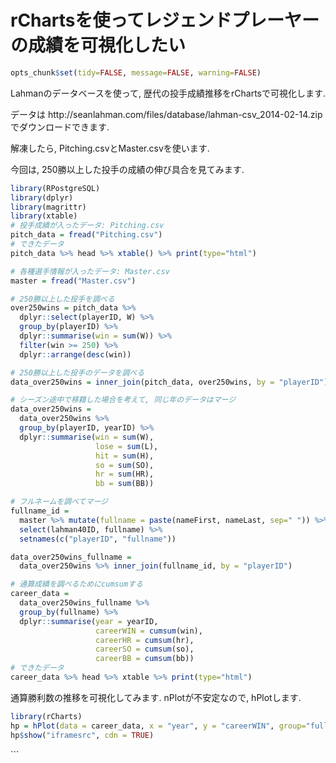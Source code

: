 rChartsを使ってレジェンドプレーヤーの成績を可視化したい
========================================================

```r
opts_chunk$set(tidy=FALSE, message=FALSE, warning=FALSE)
```

Lahmanのデータベースを使って, 歴代の投手成績推移をrChartsで可視化します.

データは
http://seanlahman.com/files/database/lahman-csv_2014-02-14.zip
でダウンロードできます. 

解凍したら, Pitching.csvとMaster.csvを使います.

今回は, 250勝以上した投手の成績の伸び具合を見てみます.

```r
library(RPostgreSQL)
library(dplyr)
library(magrittr)
library(xtable)
# 投手成績が入ったデータ: Pitching.csv
pitch_data = fread("Pitching.csv")
# できたデータ
pitch_data %>% head %>% xtable() %>% print(type="html")

# 各種選手情報が入ったデータ: Master.csv
master = fread("Master.csv")

# 250勝以上した投手を調べる
over250wins = pitch_data %>% 
  dplyr::select(playerID, W) %>% 
  group_by(playerID) %>% 
  dplyr::summarise(win = sum(W)) %>% 
  filter(win >= 250) %>% 
  dplyr::arrange(desc(win)) 

# 250勝以上した投手のデータを調べる
data_over250wins = inner_join(pitch_data, over250wins, by = "playerID") %>% as.data.table()

# シーズン途中で移籍した場合を考えて, 同じ年のデータはマージ
data_over250wins = 
  data_over250wins %>% 
  group_by(playerID, yearID) %>% 
  dplyr::summarise(win = sum(W), 
                   lose = sum(L), 
                   hit = sum(H), 
                   so = sum(SO),
                   hr = sum(HR), 
                   bb = sum(BB))

# フルネームを調べてマージ
fullname_id = 
  master %>% mutate(fullname = paste(nameFirst, nameLast, sep=" ")) %>% 
  select(lahman40ID, fullname) %>% 
  setnames(c("playerID", "fullname"))

data_over250wins_fullname = 
  data_over250wins %>% inner_join(fullname_id, by = "playerID")

# 通算成績を調べるためにcumsumする
career_data = 
  data_over250wins_fullname %>% 
  group_by(fullname) %>% 
  dplyr::summarise(year = yearID, 
                   careerWIN = cumsum(win), 
                   careerHR = cumsum(hr), 
                   careerSO = cumsum(so), 
                   careerBB = cumsum(bb))
# できたデータ
career_data %>% head %>% xtable %>% print(type="html")
```
通算勝利数の推移を可視化してみます. 
nPlotが不安定なので, hPlotします. 
```r
library(rCharts)
hp = hPlot(data = career_data, x = "year", y = "careerWIN", group="fullname", type= "line")
hp$show("iframesrc", cdn = TRUE)
```



```

